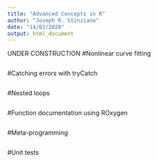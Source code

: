 ```yaml
---
title: "Advanced Concepts in R"
author: "Joseph R. Stinziano"
date: "14/02/2020"
output: html_document
---
```

UNDER CONSTRUCTION
#Nonlinear curve fitting
```r

```

#Catching errors with tryCatch
```r

```

#Nested loops
```r

```

#Function documentation using ROxygen
```r

```

#Meta-programming
```r

```

#Unit tests
```r

```